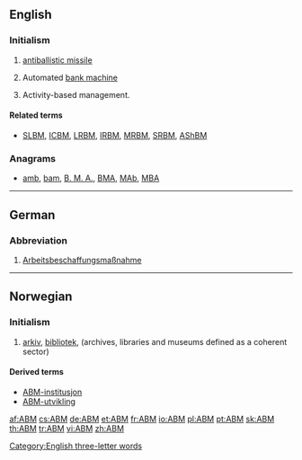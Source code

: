 ==English==

===Initialism===
{{rfc-header|Initialism}}
{{head|en|initialism}}

# {{context|military|lang=en}} [[antiballistic missile]]
# {{context|banking|lang=en}} Automated [[bank machine]]
# {{context|management|lang=en}} Activity-based management.

====Related terms====
* {{sense|military}} [[SLBM]], [[ICBM]], [[LRBM]], [[IRBM]], [[MRBM]], [[SRBM]], [[AShBM]]

===Anagrams===
* [[amb#English|amb]], [[bam#English|bam]], [[B. M. A.#English|B. M. A.]], [[BMA#English|BMA]], [[MAb#English|MAb]], [[MBA#English|MBA]]

[[Category:English three-letter words]]

----

==German==

===Abbreviation===
{{rfc-header|Abbreviation}}
{{head|de|abbreviation}}

# [[Arbeitsbeschaffungsmaßnahme]] {{g|f}}

----

==Norwegian==

===Initialism===
{{rfc-header|Initialism}}
{{head|no|initialism}}

# [[arkiv]], [[bibliotek]], {{l|no|museum}} (archives, libraries and museums defined as a coherent sector)

====Derived terms====
* [[ABM-institusjon]]
* [[ABM-utvikling]]

[[af:ABM]]
[[cs:ABM]]
[[de:ABM]]
[[et:ABM]]
[[fr:ABM]]
[[io:ABM]]
[[pl:ABM]]
[[pt:ABM]]
[[sk:ABM]]
[[th:ABM]]
[[tr:ABM]]
[[vi:ABM]]
[[zh:ABM]]